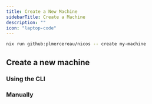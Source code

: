 ```yaml
---
title: Create a New Machine
sidebarTitle: Create a Machine
description: ""
icon: "laptop-code"
---
```


<RequestExample>

```bash Example
nix run github:plmercereau/nicos -- create my-machine
```

</RequestExample>

## Create a new machine

### Using the CLI

### Manually

